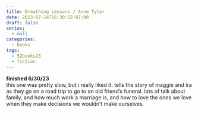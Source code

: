 ```yaml
---
title: Breathing Lessons / Anne Tyler
date: 2023-07-14T16:30:52-07:00
draft: false
series:
  - null
categories:
  - books
tags:
  - 52books23
  - fiction
---
```


**finished 6/30/23** \
this one was pretty slow, but i really liked it. tells the story of maggie and ira as they go on a road trip to go to an old friend's funeral. lots of talk about family, and how much work a marriage is, and how to love the ones we love when they make decisions we wouldn't make ourselves. 